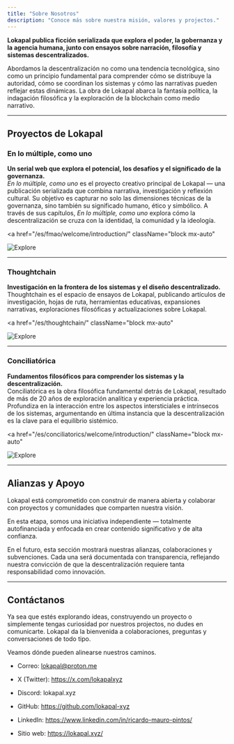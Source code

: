 ```yaml
---
title: "Sobre Nosotros"
description: "Conoce más sobre nuestra misión, valores y projectos."
---
```


**Lokapal publica ficción serializada que explora el poder, la gobernanza y la agencia humana, junto con ensayos sobre narración, filosofía y sistemas descentralizados.**

Abordamos la descentralización no como una tendencia tecnológica, sino como un principio fundamental para comprender cómo se distribuye la autoridad, cómo se coordinan los sistemas y cómo las narrativas pueden reflejar estas dinámicas. La obra de Lokapal abarca la fantasía política, la indagación filosófica y la exploración de la blockchain como medio narrativo.

---

## Proyectos de Lokapal

### En lo múltiple, como uno  
**Un serial web que explora el potencial, los desafíos y el significado de la governanza.**  
*En lo múltiple, como uno* es el proyecto creativo principal de Lokapal — una publicación serializada que combina narrativa, investigación y reflexión cultural. Su objetivo es capturar no solo las dimensiones técnicas de la governanza, sino también su significado humano, ético y simbólico. A través de sus capítulos, *En lo múltiple, como uno* explora cómo la descentralización se cruza con la identidad, la comunidad y la ideología.

<a 
  href="/es/fmao/welcome/introduction/" 
  className="block mx-auto"
>
  <Image 
    src="/images/explora-elmcu.png" 
    alt="Explore"
    width={1580}
    height={140}
    className="mx-auto animate-in fade-in cursor-pointer transition-all duration-300 hover:shadow-lg hover:translate-y-1"
  />
</a>

---

### Thoughtchain  
**Investigación en la frontera de los sistemas y el diseño descentralizado.**  
Thoughtchain es el espacio de ensayos de Lokapal, publicando artículos de investigación, hojas de ruta, herramientas educativas, expansiones narrativas, exploraciones filosóficas y actualizaciones sobre Lokapal.

<a 
  href="/es/thoughtchain/" 
  className="block mx-auto"
>
  <Image 
    src="/images/explora-thoughtchain.png" 
    alt="Explore"
    width={1580}
    height={140}
    className="mx-auto animate-in fade-in cursor-pointer transition-all duration-300 hover:shadow-lg hover:translate-y-1"
  />
</a>

---

### Conciliatórica  
**Fundamentos filosóficos para comprender los sistemas y la descentralización.**  
Conciliatórica es la obra filosófica fundamental detrás de Lokapal, resultado de más de 20 años de exploración analítica y experiencia práctica. Profundiza en la interacción entre los aspectos intersticiales e intrínsecos de los sistemas, argumentando en última instancia que la descentralización es la clave para el equilibrio sistémico.

<a 
  href="/es/conciliatorics/welcome/introduction/" 
  className="block mx-auto"
>
  <Image 
    src="/images/explora-conciliatorica.png" 
    alt="Explore"
    width={1580}
    height={140}
    className="mx-auto animate-in fade-in cursor-pointer transition-all duration-300 hover:shadow-lg hover:translate-y-1"
  />
</a>

---

## Alianzas y Apoyo

Lokapal está comprometido con construir de manera abierta y colaborar con proyectos y comunidades que comparten nuestra visión.  

En esta etapa, somos una iniciativa independiente — totalmente autofinanciada y enfocada en crear contenido significativo y de alta confianza.  

En el futuro, esta sección mostrará nuestras alianzas, colaboraciones y subvenciones. Cada una será documentada con transparencia, reflejando nuestra convicción de que la descentralización requiere tanta responsabilidad como innovación.  


---

## Contáctanos

Ya sea que estés explorando ideas, construyendo un proyecto o simplemente tengas curiosidad por nuestros projectos, no dudes en comunicarte. Lokapal da la bienvenida a colaboraciones, preguntas y conversaciones de todo tipo.

Veamos dónde pueden alinearse nuestros caminos.

- Correo: lokapal@proton.me

- X (Twitter): https://x.com/lokapalxyz

- Discord: lokapal.xyz

- GitHub: https://github.com/lokapal-xyz

- LinkedIn: https://www.linkedin.com/in/ricardo-mauro-pintos/

- Sitio web: https://lokapal.xyz/
